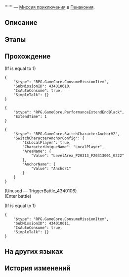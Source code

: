{{Дополнить|Диалоги.}}
{{Миссия Инфобокс
|id              = 4340106
|Название        = 
|Изображение     = Миссия Освоения .png
|Тип             = Миссия приключения
|События         = 
|Глава           = 
|Условия         = Завершена [[Миссия Освоения]] ''[[Ночь по имени Нежность]]''
|Персонажи       = Первопроходец
|СтартЛокация    = [[Пенакония]] — [[Золотой миг]]
|Локации         = Золотой миг
|Предыдущая      = 
|Следующая       = 
|Награды         = 
}}
'''''' — [[Миссия приключения]] в [[Пенакония]].

==Описание==
{{Описание|<!--официальное описание из Перекрёстка судеб-->}}

==Этапы==


==Прохождение==
{{Дополнить}}

;(If {{F|MissionCV-4340106-undefined}} is equal to 1)
<pre>{
	"$type": "RPG.GameCore.ConsumeMissionItem",
	"SubMissionID": 434010610,
	"IsAutoConsume": true,
	"SimpleTalk": {}
}</pre>
<pre>{
	"$type": "RPG.GameCore.PerformanceExtendEndBlack",
	"ExtendTime": 1
}</pre>
:{{tx}}
<pre>{
	"$type": "RPG.GameCore.SwitchCharacterAnchorV2",
	"SwitchCharacterAnchorConfig": {
		"IsLocalPlayer": true,
		"CharacterUniqueName": "LocalPlayer",
		"AreaName": {
			"Value": "LevelArea_P20313_F20313001_G222"
		},
		"AnchorName": {
			"Value": "Anchor1"
		}
	}
}</pre>
;(Unused &mdash; TriggerBattle_4340106)
;(Enter battle)
::{{Enemy List|Танцующий Клюв из труппы «Кошмарики»*1; Гончая с газировкой из труппы «Кошмарики»*2; Пружинный Крупье из труппы «Кошмарики»*1}}
;(If {{F|MissionCV-4340106-1}} is equal to 1)
<pre>{
	"$type": "RPG.GameCore.ConsumeMissionItem",
	"SubMissionID": 434010611,
	"IsAutoConsume": true,
	"SimpleTalk": {}
}</pre>
{{Диалог Конец}}

==На других языках==
{{На других языках
|en   = 
|zhs  = 
|zht  = 
|ja   = 
|ko   = 
|es   = 
|fr   = 
|ru   = 
|th   = 
|vi   = 
|de   = 
|id   = 
|pt   = 
}}

==История изменений==
{{История изменений|2.7}}
